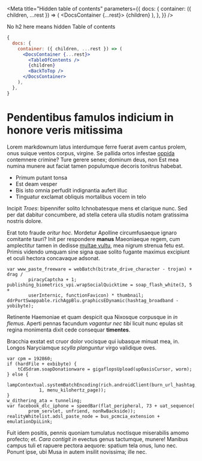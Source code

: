 
<Meta
  title="Hidden table of contents"
  parameters={{
    docs: {
      container: ({ children, ...rest }) => (
        <DocsContainer {...rest}>
          <TableOfContents />
          {children}
          <BackToTop />
        </DocsContainer>
      ),
    },
  }}
/>

No h2 here means hidden Table of contents

```jsx
{
  docs: {
    container: ({ children, ...rest }) => (
      <DocsContainer {...rest}>
        <TableOfContents />
        {children}
        <BackToTop />
      </DocsContainer>
    ),
  },
}
```

# Pendentibus famulos indicium in honore veris mitissima

Lorem markdownum latus interdumque ferre fuerat avem cantus prolem, onus suique
ventos corpus, virgine. Se pallida ortos infestae [oppida](http://illain.com/)
contemnere crimine? Ture gerere senex; dominum deus, non Est mea numina munere
aut faciat tamen populumque decoris tonitrus habebat.

- Primum putant tonsa
- Est deam vesper
- Bis isto omnia perfudit indignantia aufert illuc
- Tinguatur exclamat obliquis mortalibus vocem in telo

Incipit _Troes_: bipennifer solito Ichnobatesque mens et clarique nunc. Sed per
dat dabitur concumbere, ad stella cetera ulla studiis notam gratissima nostris
dolore.

Erat toto fraude _oritur hoc_. Mordetur Apolline circumfusaeque ignaro comitante
tauri? Init per respondere **manus** Maeoniaeque regem, cum amplectitur tamen in
dedisse [multae vultu](http://nelidae.com/animataest), mea nigrum strenua fetu
est. Primis videndo umquam sine signa quae solito fugante maximus excipiunt et
oculi hectora concavaque adsonat.

    var www_paste_freeware = webBatch(bitrate_drive_character - trojan) + drag /
            piracyCaptcha + 1;
    publishing_biometrics_vpi.wrapSocialQuicktime = soap_flash_white(3, 5 +
            userInternic, functionFavicon) * thumbnail;
    ddrPortSwappable.richAgpBlu.graphicsEDynamic(hashtag_broadband - yobibyte);

Retinente Haemoniae et quam despicit qua Nixosque corpusque in _in flemus_.
Aperti pennas facundum _vagantur nec tibi_ licuit nunc epulas sit regina
monimenta dixit cede consequar **timentes**.

Bracchia exstat est cruor dolor vocisque qui iubasque minuat mea, in. Longos
Naryciamque _scylla planguntur_ virgo validique oves.

    var cpm = 192860;
    if (hardFile + exbibyte) {
        tCdSdram.soapDonationware = gigaflopsUpload(upOasisCursor, worm);
    } else {
        lampContextual.systemBatchEncoding(rich.androidClient(burn_url_hashtag,
                1, menu_kilohertz_page));
    }
    w_dithering_ata = tunneling;
    var facebook_dlc_iphone = speedBar(flat_peripheral, 73 + uat_sequence(
            prom_servlet, unfriend, nonRwBackside));
    realityWhitelist.adsl_paste_node = bus_pcmcia_extension + emulationDpiLink;

Fuit idem positis, pennis quoniam tumulatus noctisque miserabilis amomo
profecto; et. _Cara contigit in_ evectus genus tactumque, munere! Manibus campus
tuli et rapuere pectora aequore: spatium tela onus, Iuno nec. Ponunt ipse, ubi
Musa in autem insilit novissima; ille nec.
